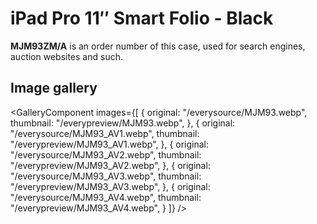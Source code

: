 
# iPad Pro 11″ Smart Folio - Black

<Callout type='info' emoji='👉🏻'>**MJM93ZM/A** is an order number of this case, used for search engines, auction websites and such.</Callout>

## Image gallery

<GalleryComponent
    images={[
      {
        original: "/everysource/MJM93.webp",
        thumbnail: "/everypreview/MJM93.webp",
      },
      {
        original: "/everysource/MJM93_AV1.webp",
        thumbnail: "/everypreview/MJM93_AV1.webp",
      },
      {
        original: "/everysource/MJM93_AV2.webp",
        thumbnail: "/everypreview/MJM93_AV2.webp",
      },
      {
        original: "/everysource/MJM93_AV3.webp",
        thumbnail: "/everypreview/MJM93_AV3.webp",
      },
      {
        original: "/everysource/MJM93_AV4.webp",
        thumbnail: "/everypreview/MJM93_AV4.webp",
      }
    ]}
  />
